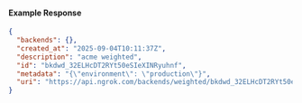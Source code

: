 
#### Example Response

```json
{
  "backends": {},
  "created_at": "2025-09-04T10:11:37Z",
  "description": "acme weighted",
  "id": "bkdwd_32ELHcDT2RYt50eSIeXINRyuhnf",
  "metadata": "{\"environment\": \"production\"}",
  "uri": "https://api.ngrok.com/backends/weighted/bkdwd_32ELHcDT2RYt50eSIeXINRyuhnf"
}
```
